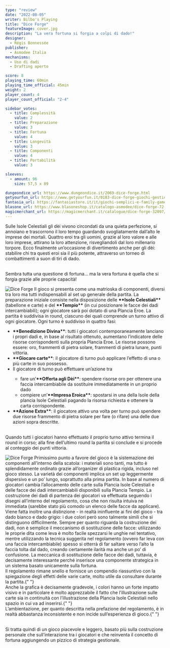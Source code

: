 ```yaml
---
type: "review"
date: "2022-08-05"
writer: Bilbo's Playing
title: "Dice Forge"
featureImage: cover.jpg
description: "La vera fortuna si forgia a colpi di dado!"
designer:
  - Régis Bonnessée
publisher:
  - Asmodee Italia
mechanisms:
  - Uso di dadi
  - Drafting aperto

score: 8
playing_time: 60min
playing_time_official: 45min
weight: 2
player_count: 4
player_count_official: "2-4"

sidebar_votes:
  - title: Complessità
    value: 2
  - title: Preparazione
    value: 3
  - title: Fortuna
    value: 4
  - title: Longevità
    value: 3
  - title: Componenti
    value: 4
  - title: Portabilità
    value: 3

sleeves:
  - amount: 96
    size: 57,5 x 89

dungeondice_url: https://www.dungeondice.it/2069-dice-forge.html
getyourfun_url: https://www.getyourfun.it/0183-dice-forge-giochi-gestionali.html
fantasia_url: https://fantasiastore.it/it/giochi-semplici-e-family-games/232-dice-forge.html
blasone_url: https://www.blasoneshop.it/catalogo-asmodee/dice-forge-72-1825
magicmerchant_url: https://magicmerchant.it/catalogue/dice-forge-32097/
---
```


<Setting>
Sulle Isole Celestiali gli dèi vivono circondati da una quieta perfezione, si annoiano e trascorrono il loro tempo guardando svogliatamente dall’alto le imprese dei mortali. 
Quattro eroi tra gli uomini, grazie al loro valore e alle loro imprese, attirano la loro attenzione, risvegliandoli dal loro millenario torpore. Ecco finalmente un’occasione di divertimento anche per gli dèi: stabilire chi tra questi eroi sia il più potente, attraverso un torneo di combattimenti a suon di tiri di dado.

<br/>Sembra tutta una questione di fortuna… ma la vera fortuna è quella che si forgia grazie alle proprie capacità!
</Setting>

<img src="./game1.jpg" alt="Dice Forge" />

<Rules>
Il gioco si presenta come una matrioska di componenti, diversi tra loro ma tutti indispensabili al set up generale della partita. La preparazione iniziale consiste nella disposizione delle <strong>**Isole Celestiali**</strong> (tabellone e carte) e del <strong>**Tempio**</strong>  (in cui posizionare le facce dei dadi intercambiabili); ogni giocatore sarà poi dotato di una Plancia Eroe.
La partita è suddivisa in round, ciascuno dei quali comprende un turno attivo di ogni giocatore. 
Ogni turno è suddiviso in quattro fasi:
<ul>
<li><strong>**Benedizione Divina**</strong>: tutti i giocatori contemporaneamente lanciano i propri dadi e, in base al risultato ottenuto, aumentano l’indicatore delle risorse corrispondenti sulla propria Plancia Eroe. Le risorse possono essere: oro, frammenti di pietra solare, frammenti di pietra lunare, punti vittoria.</li>
<li><strong>**Giocare carte**</strong>: il giocatore di turno può applicare l’effetto di una o più carte in suo possesso.</li>
<li>Il giocatore di turno può effettuare un’azione tra</li>
<ul><li>fare un’<strong>**Offerta agli Dèi**</strong>: spendere risorse oro per ottenere una faccia intercambiabile da sostituire immediatamente in un proprio dado</li>
<li>compiere un’<strong>**Impresa Eroica**</strong>: spostarsi in una della Isole della plancia Isole Celestiali pagando la risorsa richiesta e ottenere la carta corrispondente.</li>
</ul>
<li><strong>**Azione Extra**</strong>: il giocatore attivo una volta per turno può spendere due risorse frammento di pietra solare per fare (o rifare) una delle due azioni sopra descritte.</li>
</ul>

<br/>Quando tutti i giocatori hanno effettuato il proprio turno attivo termina il round in corso; alla fine dell’ultimo round la partita si conclude e si procede al conteggio dei punti vittoria.
</Rules>

<img src="./game2.jpg" alt="Dice Forge" />

<Feedback>
Primissimo punto a favore del gioco è la sistemazione dei componenti all’interno della scatola: i materiali sono tanti, ma tutto è splendidamente ordinato grazie all’organizer di plastica rigida, incluso nel gioco stesso. 
La varietà dei componenti implica un set up leggermente dispersivo e un po’ lungo, soprattutto alla prima partita. In base al numero di giocatori cambia l’allocamento delle carte sulla Plancia Isole Celestiali e delle facce dei dadi intercambiabili disponibili sulla Plancia Tempio. 
La costruzione dei dadi di partenza dei giocatori va effettuata seguendo i disegni all’interno del regolamento, cosa che non risulta intuiva né immediata (sarebbe stato più comodo un elenco delle facce da applicare). Viene fatta inoltre una distinzione - in realtà ininfluente ai fini del gioco - tra dado bianco e dado grigio: i due colori però sono talmente simili che si distinguono difficilmente. 
Sempre per quanto riguarda la costruzione dei dadi, non è semplice il meccanismo di sostituzione delle facce: utilizzando le proprie dita come leva è molto facile spezzarsi le unghie nel tentativo, mentre utilizzando la tecnica suggerita nel regolamento (ovvero far leva con una faccia intercambiabile) spesso si otterrà di far saltare verso l’alto la faccia tolta dal dado, creando certamente ilarità ma anche un po’ di confusione. 
La meccanica di sostituzione delle facce dei dadi, tuttavia, è decisamente interessante perché inserisce una componente strategica in un sistema basato unicamente sulla fortuna.

<br />
Il regolamento rimane snello e fornisce un compendio riassuntivo con la spiegazione
degli effetti delle varie carte, molto utile da consultare durante la partita.{" "}

<br />
Anche la grafica è decisamente gradevole, i colori hanno un forte impatto visivo
e in particolare è molto apprezzabile il fatto che l’illustrazione sulle carte sia
in continuità con l’illustrazione della Plancia Isole Celestiali nello spazio in
cui va ad inserirsi.{" "}

<br />
L’ambientazione, per quanto descritta nella prefazione del regolamento, è in realtà
abbastanza inconsistente e non incide sull’esperienza di gioco.{" "}

<br/>Si tratta quindi di un gioco piacevole e leggero, basato più sulla costruzione personale che sull’interazione tra i giocatori e che reinventa il concetto di fortuna aggiungendo un pizzico di strategia gestionale.
</Feedback>

<Instagram id="Cg39-zUDHox" />
